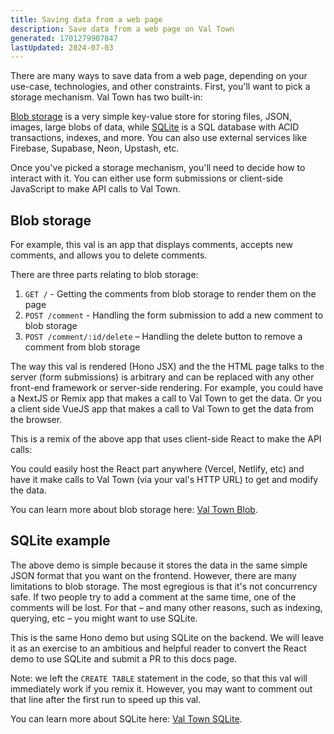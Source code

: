 ```yaml
---
title: Saving data from a web page
description: Save data from a web page on Val Town
generated: 1701279907847
lastUpdated: 2024-07-03
---
```



There are many ways to save data from a web page, depending on your use-case, technologies, and other constraints. First, you'll want to pick a storage mechanism. Val Town has two built-in:

[Blob storage](/reference/std/blob) is a very simple key-value store for storing files, JSON, images, large blobs of data, while [SQLite](/reference/std/sqlite) is a SQL database with ACID transactions, indexes, and more. You can also use external services like Firebase, Supabase, Neon, Upstash, etc.

Once you've picked a storage mechanism, you'll need to decide how to interact with it. You can either use form submissions or client-side JavaScript to make API calls to Val Town.

## Blob storage

For example, this val is an app that displays comments, accepts new comments, and allows you to delete comments.

<Val url="https://www.val.town/embed/stevekrouse/blobCommentDemo" />

There are three parts relating to blob storage:

1. `GET /` - Getting the comments from blob storage to render them on the page
2. `POST /comment` - Handling the form submission to add a new comment to blob storage
3. `POST /comment/:id/delete` – Handling the delete button to remove a comment from blob storage

The way this val is rendered (Hono JSX) and the the HTML page talks to the server (form submissions) is arbitrary and can be replaced with any other front-end framework or server-side rendering. For example, you could have a NextJS or Remix app that makes a call to Val Town to get the data. Or you a client side VueJS app that makes a call to Val Town to get the data from the browser.

This is a remix of the above app that uses client-side React to make the API calls:

<Val url="https://www.val.town/embed/stevekrouse/blobCommentsReact" />

You could easily host the React part anywhere (Vercel, Netlify, etc) and have it make calls to Val Town (via your val's HTTP URL) to get and modify the data.

You can learn more about blob storage here: [Val Town Blob](/reference/std/blob).

## SQLite example

The above demo is simple because it stores the data in the same simple JSON format that you want on the frontend. However, there are many limitations to blob storage. The most egregious is that it's not concurrency safe. If two people try to add a comment at the same time, one of the comments will be lost. For that – and many other reasons, such as indexing, querying, etc – you might want to use SQLite.

This is the same Hono demo but using SQLite on the backend. We will leave it as an exercise to an ambitious and helpful reader to convert the React demo to use SQLite and submit a PR to this docs page.

<Val url="https://www.val.town/embed/stevekrouse/sqliteCommentDemo" />

Note: we left the `CREATE TABLE` statement in the code, so that this val will immediately work if you remix it. However, you may want to comment out that line after the first run to speed up this val.

You can learn more about SQLite here: [Val Town SQLite](/reference/std/sqlite).
